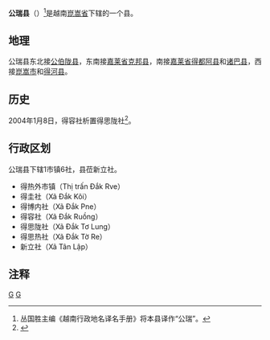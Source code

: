 {{Infobox Settlement
|name                   = 公瑞县
|settlement_type        = 县
|official_name          = 
|other_name             = 
|native_name            = {{lang|vi|Huyện Kon Rẫy}}
|nickname               = 
|motto                  = 
|image_skyline          = 
|imagesize              = 
|image_caption          = 
|image_flag             = 
|flag_size              = 
|image_seal             = 
|seal_size              = 
|image_shield           = 
|shield_size            = 
|image_blank_emblem     = 
|blank_emblem_size      = 
|image_map              = {{Infobox mapframe|frame-width=250|zoom=10}}
|mapsize                = 
|map_caption            = 
|image_map1             = 
|mapsize1               = 
|map_caption1           = 
|pushpin_map            = Vietnam
|pushpin_label_position = bottom
|pushpin_map_caption    = 
|pushpin_map1           = 
|pushpin_label_position1= 
|pushpin_map_caption1   = 
|subdivision_type       = 国家
|subdivision_name       = {{flag|Vietnam}}
|subdivision_type1      = [[越南行政区划|省]]
|subdivision_name1      = [[崑嵩省|崑嵩省]]
|subdivision_type2      = 行政区划
|subdivision_name2      = 1市镇6社
|subdivision_type3      = 
|subdivision_name3      = 
|seat_type              = 县莅
|seat                   = {{link-vi|新立社|Tân Lập, Kon Rẫy}}
|government_type        = 
|leader_title           = 
|leader_name            = 
|leader_title1          = 
|leader_name1           = 
|established_title      = 
|established_date       = 
|area_magnitude         = 
|unit_pref              = 
|area_footnotes         = 
|area_total_km2         = 886.6
|area_land_km2          = 
|area_water_km2         = 
|area_water_percent     = 
|area_urban_km2         = 
|area_metro_km2         = 
|population_as_of       = 2018年
|population_footnotes   = 
|population_note        = 
|population_total       = 25060
|population_density_km2 = auto
|population_metro             = 
|population_density_metro_km2 = 
|population_urban             = 
|population_density_urban_km2 = 
|timezone               = [[越南标准时间|越南标准时间]]
|utc_offset             = +7
|elevation_footnotes    = 
|elevation_m            = 
|coor_type              = 
|coordinates            = 
|postal_code_type       = 
|postal_code            = 
|area_code              = 
|website                = [http://konray.kontum.gov.vn 公瑞县电子信息门户网站]
|footnotes              = 
}}
'''公瑞县'''（{{vie|v='''Huyện Kon Rẫy'''}}）<ref>丛国胜主编《越南行政地名译名手册》将本县译作“公瑞”。</ref>是越南[[崑嵩省|崑嵩省]]下辖的一个县。

==地理==
公瑞县东北接[[公伯陇县|公伯陇县]]，东南接[[嘉莱省|嘉莱省]][[克邦县|克邦县]]，南接[[嘉莱省|嘉莱省]][[得都阿县|得都阿县]]和[[诸巴县|诸巴县]]，西接[[崑嵩市|崑嵩市]]和[[得河县|得河县]]。

==历史==
2004年1月8日，得容社析置得思陇社<ref>{{Cite web |url=https://thuvienphapluat.vn/van-ban/Bo-may-hanh-chinh/Nghi-dinh-13-2004-ND-CP-thanh-lap-phuong-xa-thuoc-thi-xa-Kon-Tum-va-cac-huyen-Kon-Ray-Ngoc-Hoi-Kon-Plong-tinh-Kon-Tum-52430.aspx |title=Nghị định 13/2004/NĐ-CP về việc thành lập phường, xã thuộc thị xã Kon Tum và các huyện Kon Rẫy, Ngọc Hồi, Kon Plông, tỉnh Kon Tum |accessdate=2020-04-29 |archive-date=2020-04-01 |archive-url=https://web.archive.org/web/20200401171416/https://thuvienphapluat.vn/van-ban/Bo-may-hanh-chinh/Nghi-dinh-13-2004-ND-CP-thanh-lap-phuong-xa-thuoc-thi-xa-Kon-Tum-va-cac-huyen-Kon-Ray-Ngoc-Hoi-Kon-Plong-tinh-Kon-Tum-52430.aspx |dead-url=no }}</ref>。

==行政区划==
公瑞县下辖1市镇6社，县莅新立社。
*得热外市镇（Thị trấn Đắk Rve）
*得圭社（Xã Đắk Kôi）
*得博内社（Xã Đắk Pne）
*得容社（Xã Đắk Ruồng）
*得思陇社（Xã Đắk Tơ Lung）
*得思热社（Xã Đắk Tờ Re）
*新立社（Xã Tân Lập）

==注释==
{{reflist}}

{{崑嵩省行政区划}}
{{越南西原之县市镇区域划分}}

[[Category:越南县份|G]]
[[Category:崑嵩省|G]]